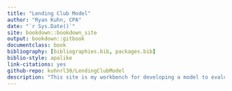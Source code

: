 ```yaml
--- 
title: "Lending Club Model"
author: "Ryan Kuhn, CPA"
date: "`r Sys.Date()`"
site: bookdown::bookdown_site
output: bookdown::gitbook
documentclass: book
bibliography: [bibliographies.bib, packages.bib]
biblio-style: apalike
link-citations: yes
github-repo: kuhnrl30/LendingClubModel
description: "This site is my workbench for developing a model to evaluate and choose which loans to invest on the Lending Club platform.  It's continually under development."
---
```


